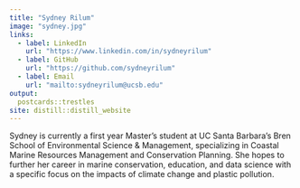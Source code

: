 ```yaml
---
title: "Sydney Rilum"
image: "sydney.jpg"
links:
  - label: LinkedIn
    url: "https://www.linkedin.com/in/sydneyrilum"
  - label: GitHub
    url: "https://github.com/sydneyrilum"
  - label: Email
    url: "mailto:sydneyrilum@ucsb.edu"
output: 
  postcards::trestles
site: distill::distill_website
---
```


Sydney is currently a first year Master’s student at UC Santa Barbara's Bren School of Environmental Science & Management, specializing in Coastal Marine Resources Management and Conservation Planning. She hopes to further her career in marine conservation, education, and data science with a specific focus on the impacts of climate change and plastic pollution. 
